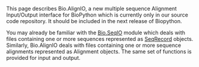 This page describes Bio.AlignIO, a new multiple sequence Alignment Input/Output interface for BioPython which is currently only in our source code repository.  It should be included in the next release of Biopython.

You may already be familiar with the [[SeqIO|Bio.SeqIO]] module which deals with files containing one or more sequences represented as [[SeqRecord]] objects.  Similarly, Bio.AlignIO deals with files containing one or more sequence alignments represented as Alignment objects.  The same set of functions is provided for input and output.